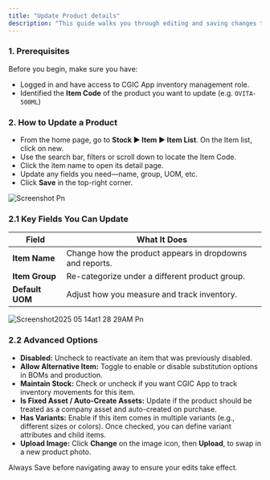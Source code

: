 ```yaml
---
title: "Update Product details"
description: "This guide walks you through editing and saving changes to existing product items in Cgic App—whether you need to tweak the name, adjust stock settings, update pricing, or refresh the product image."
---
```


### **1. Prerequisites**

Before you begin, make sure you have:

- Logged in and have access to CGIC App inventory management role.
- Identified the **Item Code** of the product you want to update (e.g. `OVITA-500ML`)

### **2. How to Update a Product**

- From the home page, go to **Stock ▶️ Item ▶️ Item List**. On the Item list, click on new.
- Use the search bar,  filters or scroll down  to locate the Item Code.
- Click the item name to open its detail page.
- Update any fields you need—name, group, UOM, etc.
- Click **Save** in the top-right corner.

![Screenshot Pn](/Screenshot2025-05-14at1.13.43AM.png)

### **2.1 Key Fields You Can Update**

| Field           | What It Does                                             |
| --------------- | -------------------------------------------------------- |
| **Item Name**   | Change how the product appears in dropdowns and reports. |
| **Item Group**  | Re-categorize under a different product group.           |
| **Default UOM** | Adjust how you measure and track inventory.              |

![Screenshot2025 05 14at1 28 29AM Pn](/images/Screenshot2025-05-14at1.28.29AM.png)

### **2.2 Advanced Options**

- **Disabled:** Uncheck to reactivate an item that was previously disabled.
- **Allow Alternative Item:** Toggle to enable or disable substitution options in BOMs and production.
- **Maintain Stock:** Check or uncheck if you want CGIC App to track inventory movements for this item.
- **Is Fixed Asset / Auto-Create Assets:** Update if the product should be treated as a company asset and auto-created on purchase.
- **Has Variants:** Enable if this item comes in multiple variants (e.g., different sizes or colors). Once checked, you can define variant attributes and child items.
- **Upload Image:** Click **Change** on the image icon, then **Upload**, to swap in a new product photo.

<Tip>
  Always Save before navigating away to ensure your edits take effect.
</Tip>